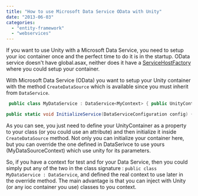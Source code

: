 ```yaml
---
title: "How to use Microsoft Data Service OData with Unity"
date: "2013-06-03"
categories: 
  - "entity-framework"
  - "webservices"
---
```


If you want to use Unity with a Microsoft Data Service, you need to setup your ioc container once and the perfect time to do it is in the startup. OData service doesn't have global.asax, neither does it have a [ServiceHostFactory](./how-to-use-log-every-call-of-your-wcf-services-methods) where you could setup your container.

With Microsoft Data Service (OData) you want to setup your Unity container with the method `CreateDataSource` which is available since you must inherit from `DataService`.


```csharp
 public class MyDataService : DataService<MyContext> { public UnityContainer Container { get; set; }

public static void InitializeService(DataServiceConfiguration config) { config.SetEntitySetAccessRule("*", EntitySetRights.AllRead); config.DataServiceBehavior.MaxProtocolVersion = DataServiceProtocolVersion.V3; config.UseVerboseErrors = true; } protected override ODataDbContext CreateDataSource() { Container = new UnityContainer(); Bootstrapper.Initialise(Container); return new MyDataSourceContext(Container.Resolve<IMyInterface>()); } } 
```

As you can see, you just need to define your UnityContainer as a property to your class (or you could use an attribute) and then initialize it inside `CreateDataSource` method. Not only you can initialize your container here, but you can override the one defined in DataSerivce to use yours (MyDataSourceContext) which use unity for its parameters.

So, if you have a context for test and for your Data Service, then you could simply put any of the two in the class signature : `public class MyDataService : DataService`, and defined the real context to use later in the override method. The main advantage is that you can inject with Unity (or any ioc container you use) classes to you context.
